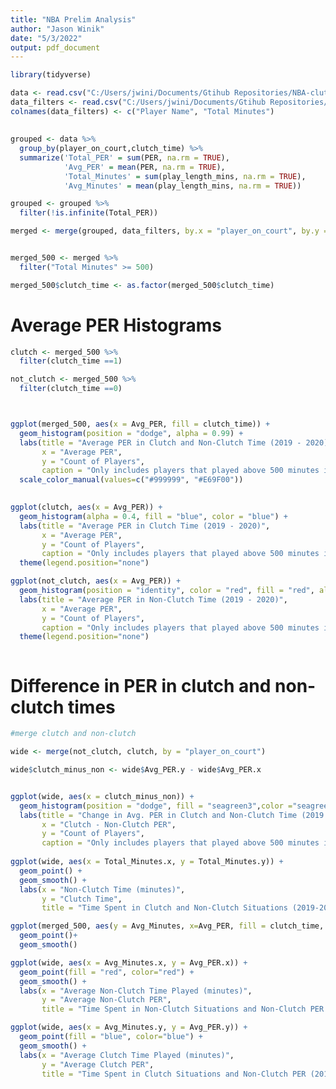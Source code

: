 ```yaml
---
title: "NBA Prelim Analysis"
author: "Jason Winik"
date: "5/3/2022"
output: pdf_document
---
```


```r
library(tidyverse)

data <- read.csv("C:/Users/jwini/Documents/Gtihub Repositories/NBA-clutch-perf/Data_19_20/NBA_clutch_time_PER_2019_2020.csv")
data_filters <- read.csv("C:/Users/jwini/Documents/Gtihub Repositories/NBA-clutch-perf/Data_19_20/abov_500.csv")
colnames(data_filters) <- c("Player Name", "Total Minutes")

```

## 


```r
grouped <- data %>%
  group_by(player_on_court,clutch_time) %>%
  summarize('Total_PER' = sum(PER, na.rm = TRUE),
            'Avg_PER' = mean(PER, na.rm = TRUE),
            'Total_Minutes' = sum(play_length_mins, na.rm = TRUE),
            'Avg_Minutes' = mean(play_length_mins, na.rm = TRUE))

grouped <- grouped %>%
  filter(!is.infinite(Total_PER))

merged <- merge(grouped, data_filters, by.x = "player_on_court", by.y = "Player Name")


merged_500 <- merged %>%
  filter("Total Minutes" >= 500)

merged_500$clutch_time <- as.factor(merged_500$clutch_time)

```




# Average PER Histograms

```r


clutch <- merged_500 %>%
  filter(clutch_time ==1)

not_clutch <- merged_500 %>%
  filter(clutch_time ==0)



ggplot(merged_500, aes(x = Avg_PER, fill = clutch_time)) +
  geom_histogram(position = "dodge", alpha = 0.99) +
  labs(title = "Average PER in Clutch and Non-Clutch Time (2019 - 2020)",
       x = "Average PER",
       y = "Count of Players",
       caption = "Only includes players that played above 500 minutes in 2019-20.")+
  scale_color_manual(values=c("#999999", "#E69F00"))
  

ggplot(clutch, aes(x = Avg_PER)) +
  geom_histogram(alpha = 0.4, fill = "blue", color = "blue") +
  labs(title = "Average PER in Clutch Time (2019 - 2020)",
       x = "Average PER",
       y = "Count of Players",
       caption = "Only includes players that played above 500 minutes in 2019-20.") +
  theme(legend.position="none")

ggplot(not_clutch, aes(x = Avg_PER)) +
  geom_histogram(position = "identity", color = "red", fill = "red", alpha = 0.4)+
  labs(title = "Average PER in Non-Clutch Time (2019 - 2020)",
       x = "Average PER",
       y = "Count of Players",
       caption = "Only includes players that played above 500 minutes in 2019-20.")+
  theme(legend.position="none")



```


# Difference in PER in clutch and non-clutch times



```r

#merge clutch and non-clutch

wide <- merge(not_clutch, clutch, by = "player_on_court")

wide$clutch_minus_non <- wide$Avg_PER.y - wide$Avg_PER.x


ggplot(wide, aes(x = clutch_minus_non)) +
  geom_histogram(position = "dodge", fill = "seagreen3",color ="seagreen4", alpha = 0.99) +
  labs(title = "Change in Avg. PER in Clutch and Non-Clutch Time (2019 - 2020)",
       x = "Clutch - Non-Clutch PER",
       y = "Count of Players",
       caption = "Only includes players that played above 500 minutes in 2019-20.")+scale_color_brewer(palette="Dark2")
  
ggplot(wide, aes(x = Total_Minutes.x, y = Total_Minutes.y)) +
  geom_point() +
  geom_smooth() +
  labs(x = "Non-Clutch Time (minutes)",
       y = "Clutch Time",
       title = "Time Spent in Clutch and Non-Clutch Situations (2019-2020)")

ggplot(merged_500, aes(y = Avg_Minutes, x=Avg_PER, fill = clutch_time, color = clutch_time)) +
  geom_point()+
  geom_smooth()

ggplot(wide, aes(x = Avg_Minutes.x, y = Avg_PER.x)) +
  geom_point(fill = "red", color="red") +
  geom_smooth() +
  labs(x = "Average Non-Clutch Time Played (minutes)",
       y = "Average Non-Clutch PER",
       title = "Time Spent in Non-Clutch Situations and Non-Clutch PER (2019-2020)")

ggplot(wide, aes(x = Avg_Minutes.y, y = Avg_PER.y)) +
  geom_point(fill = "blue", color="blue") +
  geom_smooth() +
  labs(x = "Average Clutch Time Played (minutes)",
       y = "Average Clutch PER",
       title = "Time Spent in Clutch Situations and Non-Clutch PER (2019-2020)")

```






